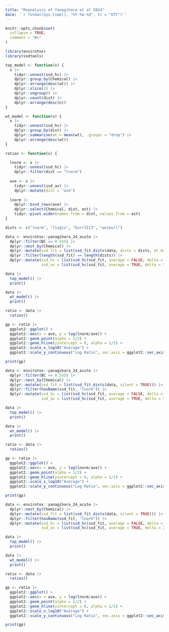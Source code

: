```yaml
---
title: "Reanalysis of Yanagihara et al 2024"
date: '`r format(Sys.time(), "%Y-%m-%d", tz = "UTC")`'
---
```


```r
knitr::opts_chunk$set(
  collapse = TRUE,
  comment = "#>"
)
```

```r
library(envirotox)
library(ssdtools)

top_model <- function(x) {
  x |>
    tidyr::unnest(ssd_hc) |>
    dplyr::group_by(Chemical) |>
    dplyr::arrange(desc(wt)) |>
    dplyr::slice(1) |>
    dplyr::ungroup() |>
    dplyr::count(dist) |>
    dplyr::arrange(desc(n))
}

wt_model <- function(x) {
  x |>
    tidyr::unnest(ssd_hc) |>
    dplyr::group_by(dist) |>
    dplyr::summarise(wt = mean(wt), .groups = "drop") |>
    dplyr::arrange(desc(wt))
}

ratios <- function(x) {

  lnorm <- x |>
    tidyr::unnest(ssd_hc) |>
    dplyr::filter(dist == "lnorm")
  
  ave <- x |>
    tidyr::unnest(ssd_av) |>
    dplyr::mutate(dist = "ave")
  
  lnorm |>
    dplyr::bind_rows(ave) |>
    dplyr::select(Chemical, dist, est) |>
    tidyr::pivot_wider(names_from = dist, values_from = est)
}
```

```r
dists <- c("lnorm", "llogis", "burrIII3", "weibull")

data <- envirotox::yanagihara_24_acute |>
  dplyr::filter(BC <= 0.555) |>
  dplyr::nest_by(Chemical) |>
  dplyr::mutate(ssd_fit = list(ssd_fit_dists(data, dists = dists, at_boundary_ok = FALSE, computable = TRUE, silent = TRUE))) |>
  dplyr::filter(length(ssd_fit) == length(dists)) |>
  dplyr::mutate(ssd_hc = list(ssd_hc(ssd_fit, average = FALSE, delta = Inf)),
                ssd_av = list(ssd_hc(ssd_fit, average = TRUE, delta = Inf)))

data |> 
  top_model() |>
  print()

data |>
  wt_model() |>
  print()

ratio <- data |> 
  ratios()

gp <- ratio |> 
  ggplot2::ggplot() +
  ggplot2::aes(x = ave, y = log(lnorm/ave)) +
  ggplot2::geom_point(alpha = 1/2) +
  ggplot2::geom_hline(yintercept = 0, alpha = 1/2) +
  ggplot2::scale_x_log10("Average") +
  ggplot2::scale_y_continuous("Log Ratio", sec.axis = ggplot2::sec_axis(~exp(.), name = "Ratio", breaks = c(1/8,1/4,1/2,1,2,4,8)))

print(gp)
```

```r

data <- envirotox::yanagihara_24_acute |>
  dplyr::filter(BC <= 0.555) |>
  dplyr::nest_by(Chemical) |>
  dplyr::mutate(ssd_fit = list(ssd_fit_dists(data, silent = TRUE))) |>
  dplyr::filter(hasName(ssd_fit, "lnorm")) |>
  dplyr::mutate(ssd_hc = list(ssd_hc(ssd_fit, average = FALSE, delta = Inf)),
                ssd_av = list(ssd_hc(ssd_fit, average = TRUE, delta = Inf)))

data |> 
  top_model() |>
  print()

data |>
  wt_model() |>
  print()

ratio <- data |> 
  ratios()

gp <- ratio |> 
  ggplot2::ggplot() +
  ggplot2::aes(x = ave, y = log(lnorm/ave)) +
  ggplot2::geom_point(alpha = 1/2) +
  ggplot2::geom_hline(yintercept = 0, alpha = 1/2) +
  ggplot2::scale_x_log10("Average") +
  ggplot2::scale_y_continuous("Log Ratio", sec.axis = ggplot2::sec_axis(~exp(.), name = "Ratio", breaks = c(1/8,1/4,1/2,1,2,4,8)))

print(gp)
```

```r

data <- envirotox::yanagihara_24_acute |>
  dplyr::nest_by(Chemical) |>
  dplyr::mutate(ssd_fit = list(ssd_fit_dists(data, silent = TRUE))) |>
  dplyr::filter(hasName(ssd_fit, "lnorm")) |>
  dplyr::mutate(ssd_hc = list(ssd_hc(ssd_fit, average = FALSE, delta = Inf)),
                ssd_av = list(ssd_hc(ssd_fit, average = TRUE, delta = Inf)))

data |> 
  top_model() |>
  print()

data |>
  wt_model() |>
  print()

ratio <- data |> 
  ratios()

gp <- ratio |> 
  ggplot2::ggplot() +
  ggplot2::aes(x = ave, y = log(lnorm/ave)) +
  ggplot2::geom_point(alpha = 1/2) +
  ggplot2::geom_hline(yintercept = 0, alpha = 1/2) +
  ggplot2::scale_x_log10("Average") +
  ggplot2::scale_y_continuous("Log Ratio", sec.axis = ggplot2::sec_axis(~exp(.), name = "Ratio", breaks = c(1/8,1/4,1/2,1,2,4,8)))

print(gp)
```


